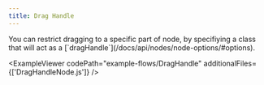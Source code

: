 ```yaml
---
title: Drag Handle
---
```



<ExampleLayout>
You can restrict dragging to a specific part of node, by specifiying a class that will act as a [`dragHandle`](/docs/api/nodes/node-options/#options).

<ExampleViewer
  codePath="example-flows/DragHandle"
  additionalFiles={['DragHandleNode.js']}
/>
</ExampleLayout>
